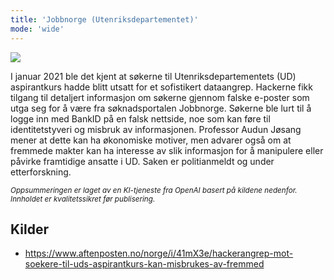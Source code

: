 ```yaml
---
title: 'Jobbnorge (Utenriksdepartementet)'
mode: 'wide'
---
```


<Frame>
<img src="/images/jobbnorge.png" noZoom/>
</Frame>

I januar 2021 ble det kjent at søkerne til Utenriksdepartementets (UD) aspirantkurs hadde blitt utsatt for et sofistikert dataangrep. Hackerne fikk tilgang til detaljert informasjon om søkerne gjennom falske e-poster som utga seg for å være fra søknadsportalen Jobbnorge. Søkerne ble lurt til å logge inn med BankID på en falsk nettside, noe som kan føre til identitetstyveri og misbruk av informasjonen. Professor Audun Jøsang mener at dette kan ha økonomiske motiver, men advarer også om at fremmede makter kan ha interesse av slik informasjon for å manipulere eller påvirke framtidige ansatte i UD. Saken er politianmeldt og under etterforskning.

<sup><i>Oppsummeringen er laget av en KI-tjeneste fra OpenAI basert på kildene nedenfor. Innholdet er kvalitetssikret før publisering.</i></sup>

## Kilder
- https://www.aftenposten.no/norge/i/41mX3e/hackerangrep-mot-soekere-til-uds-aspirantkurs-kan-misbrukes-av-fremmed
